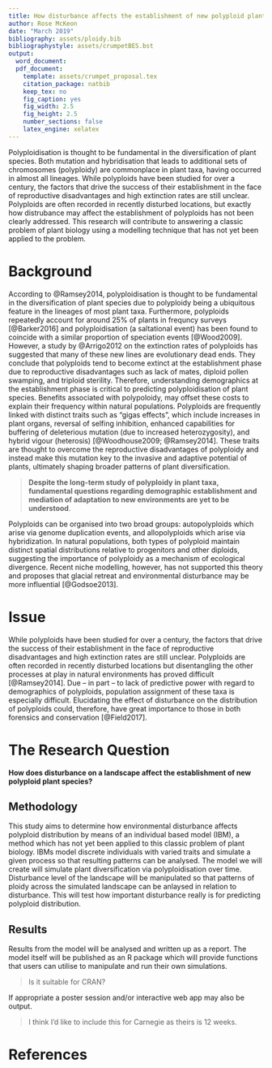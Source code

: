 ```yaml
---
title: How disturbance affects the establishment of new polyploid plant species
author: Rose McKeon
date: "March 2019"
bibliography: assets/ploidy.bib
bibliographystyle: assets/crumpetBES.bst
output: 
  word_document:
  pdf_document:
    template: assets/crumpet_proposal.tex
    citation_package: natbib
    keep_tex: no
    fig_caption: yes
    fig_width: 2.5
    fig_height: 2.5
    number_sections: false
    latex_engine: xelatex
---
```



Polyploidisation is thought to be fundamental in the diversification of plant species. Both mutation and hybridisation that leads to additional sets of chromosomes (polyploidy) are commonplace in plant taxa, having occurred in almost all lineages. While polyploids have been studied for over a century, the factors that drive the success of their establishment in the face of reproductive disadvantages and high extinction rates are still unclear. Polyploids are often recorded in recently disturbed locations, but exactly how distrubance may affect the establishment of polyploids has not been clearly addressed. This research will contribute to answering a classic problem of plant biology using a modelling technique that has not yet been applied to the problem.

# Background

According to @Ramsey2014, polyploidisation is thought to be fundamental in the diversification of plant species due to  polyploidy being a ubiquitous feature in the lineages of most plant taxa. Furthermore, polyploids repeatedly account for around 25% of plants in frequncy surveys [@Barker2016] and polyploidisation (a saltational event) has been found to coincide with a similar proportion of speciation events [@Wood2009]. However, a study by @Arrigo2012 on the extinction rates of polyploids has suggested that many of these new lines are evolutionary dead ends. They conclude that polyploids tend to become extinct at the establishment phase due to reproductive disadvantages such as lack of mates, diploid pollen swamping, and triploid sterility. Therefore, understanding demographics at the establishment phase is critical to predicting polyploidisation of plant species. Benefits associated with polypoloidy, may offset these costs to explain their frequency within natural populations. Polyploids are frequently linked with distinct traits such as "gigas effects", which include increases in plant organs, reversal of selfing inhibition, enhanced capabilities for buffering of deleterious mutation (due to increased heterozygosity), and hybrid vigour (heterosis) [@Woodhouse2009; @Ramsey2014]. These traits are thought to overcome the reproductive disadvantages of polyploidy and instead make this mutation key to the invasive and adaptive potential of plants, ultimately shaping broader patterns of plant diversification.

>**Despite the long-term study of polyploidy in plant taxa, fundamental questions regarding demographic establishment and mediation of adaptation to new environments are yet to be understood**. 

Polyploids can be organised into two broad groups: autopolyploids which arise via genome duplication events, and allopolyploids which arise via hybridization. In natural populations, both types of polyploid maintain distinct spatial distributions relative to progenitors and other diploids, suggesting the importance of polyploidy as a mechanism of ecological divergence. Recent niche modelling, however, has not supported this theory and proposes that glacial retreat and environmental disturbance may be more influential [@Godsoe2013]. <!-- I'm not sure the types of polyploid are central either! but thir frequency rates may differ, and their competetive edges may be different too. Autoployploids were neglected for a long time and I thought it might be remis to leave them out? I do want moe detail in the methods though... I've shortened it somewhat. Will see how that helps.-->

# Issue

While polyploids have been studied for over a century, the factors that drive the success of their establishment in the face of reproductive disadvantages and high extinction rates are still unclear. Polyploids are often recorded in recently disturbed locations but disentangling the other processes at play in natural environments has proved difficult [@Ramsey2014]. Due -- in part -- to lack of predictive power with regard to demographics of polyploids, population assignment of these taxa is especially difficult. Elucidating the effect of disturbance on the distribution of polyploids could, therefore, have great importance to those in both forensics and conservation [@Field2017].  <!--- BD: I think a sentence now justifying your IBM approach would be really useful here (room for it if you cut down the space in the previous paragraph. You've nicely explained why the relationship between polyploidy and disturbance has been very difficult to understand. Now hit the reviewer with your novel approach -- using an IBM so that this relationship can be understood by clearly linking the patterns to the processes that you model. --->


# The Research Question

**How does disturbance on a landscape affect the establishment of new polyploid plant species?**

## Methodology

This study aims to determine how environmental disturbance affects polyploid distribution by means of an individual based model (IBM), a method which has not yet been applied to this classic problem of plant biology<!--- BD: The novelty of the approach, I think, should come early -- ideally with just a bit more emphasis on why your approach will be usesful (see previous comment). I think you're nearly there! --->. IBMs model discrete individuals with varied traits and simulate a given process so that resulting patterns can be analysed<!--- BD: I'd rephrase to make more in line with the particular question; e.g., "and simulate biological systems so that biological patterns (e.g., species distributions) can be predicted from underlying biological processes (e.g., polyploidisation)." -- or something like that? I realise this seems repetitive, but you often have to really make the connection obvious for readers who are unfamiliar with the topic.  --->. The model we will create will simulate plant diversification via polyploidisation over time. Disturbance level of the landscape will be manipulated so that patterns of ploidy across the simulated landscape can be anlaysed in relation to disturbance. This will test how important disturbance really is for predicting polyploid distribution. <!--- BD: I agree that more emphasis on the methdos is probably needed here, even if it's just a quick story of what will happen in the model. E.g., plants will be initialised on a spatially explicit landscape, then over generations, polyploidy will arise with some probability. Fitness costs and benefits of polyploidy will be parameterised, then plant diversification will be quantified through simulation across varying levels of disturbance (e.g., mass plant death?) on the landscape. For philosophical reasons, I actually don't like wording theoretical models as if they are hypotheses being tested empirically, but I'm in the minority on this, so I tend to do it anyway when writing grants (less often manuscripts). ---> 


## Results

Results from the model will be analysed and written up as a report. The model itself will be published as an R package which will provide functions that users can utilise to manipulate and run their own simulations. 

>Is it suitable for CRAN? <!--- Absolutely, assuming it's well-written and can pass all CRAN checks (we can worry about this later). There are no content requirements for CRAN, to my knowledge; the package just needs to work --->

If appropriate a poster session and/or interactive web app may also be output.

>I think I'd like to include this for Carnegie as theirs is 12 weeks. <!--- I would definitely say that you're going to present a talk or poster -- they'll want output, with their logo on it as funders. --->


# References


